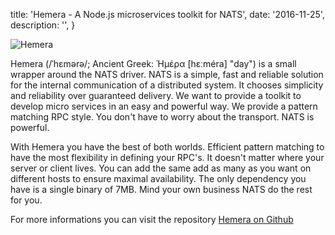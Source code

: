 
  title: 'Hemera - A Node.js microservices toolkit for NATS',
  date: '2016-11-25',
  description: '',
}

![Hemera](https://github.com/hemerajs/aither/raw/master/aither-architecture.png?raw=true)

Hemera (/ˈhɛmərə/; Ancient Greek: Ἡμέρα [hɛːméra] "day") is a small wrapper around the NATS driver. NATS is a simple, fast and reliable solution for the internal communication of a distributed system. It chooses simplicity and reliability over guaranteed delivery. We want to provide a toolkit to develop micro services in an easy and powerful way. We provide a pattern matching RPC style. You don't have to worry about the transport. NATS is powerful.

With Hemera you have the best of both worlds. Efficient pattern matching to have the most flexibility in defining your RPC's. It doesn't matter where your server or client lives. You can add the same add as many as you want on different hosts to ensure maximal availability. The only dependency you have is a single binary of 7MB. Mind your own business NATS do the rest for you.

For more informations you can visit the repository [Hemera on Github](https://github.com/hemerajs/hemera)
